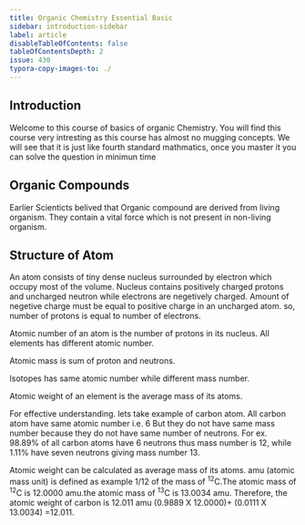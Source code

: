 ```yaml
---
title: Organic Chemistry Essential Basic
sidebar: introduction-sidebar
label: article
disableTableOfContents: false
tableOfContentsDepth: 2
issue: 430
typora-copy-images-to: ./
---
```


## Introduction
Welcome to this course of basics of organic Chemistry. You will find this course very intresting as this course has almost no mugging concepts. We will see that it is just like fourth standard mathmatics, once you master it you can solve the question in minimun time

## Organic Compounds
Earlier Scienticts belived that Organic compound are derived from living organism. They contain a vital force which is not present in non-living organism. 

## Structure of Atom
An atom consists of tiny dense nucleus surrounded by electron which occupy most of the volume. Nucleus contains positively charged protons and uncharged neutron while electrons are negetively charged. Amount of negetive charge must be equal to positive charge in an uncharged atom. so, number of protons is equal to number of electrons.

Atomic number of an atom is the number of protons in its nucleus. All elements has different atomic number.

Atomic mass is sum of proton and neutrons.

Isotopes has same atomic number while different mass number.

Atomic weight of an element is the average mass of its atoms.

For effective understanding. lets take example of carbon atom.
All carbon atom have same atomic number i.e. 6 But they do not have same mass number because they do not have same number of neutrons. For ex. 98.89% of all carbon atoms have 6 neutrons thus mass number is 12, while 1.11% have seven neutrons giving mass number 13.

Atomic weight can be calculated as average mass of its atoms. amu (atomic mass unit) is defined as example 1/12 of the mass of <sup>12</sup>C.The atomic mass of <sup>12</sup>C is 12.0000 amu.the atomic mass of <sup>13</sup>C is 13.0034 amu. Therefore, the atomic weight of carbon is 12.011 amu (0.9889 X 12.0000)+ (0.0111 X 13.0034) =12.011.

    
